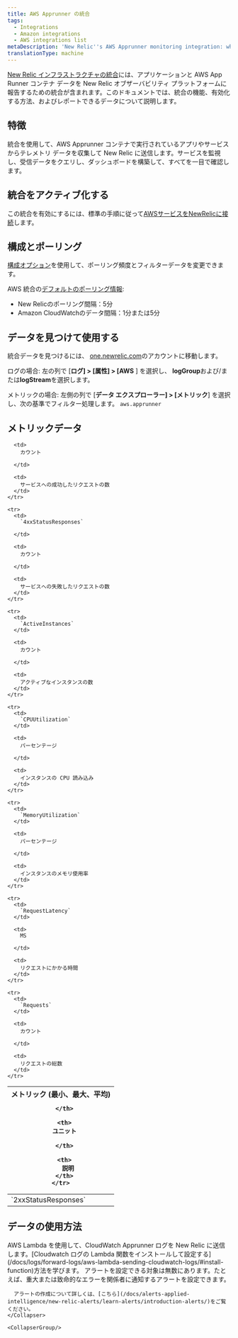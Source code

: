 ```yaml
---
title: AWS Apprunner の統合
tags:
  - Integrations
  - Amazon integrations
  - AWS integrations list
metaDescription: 'New Relic''s AWS Apprunner monitoring integration: what data it reports, and how to enable it.'
translationType: machine
---
```


[New Relic インフラストラクチャの統合](/docs/infrastructure/integrations-getting-started/getting-started/introduction-infrastructure-integrations)には、アプリケーションと AWS App Runner コンテナ データを New Relic オブザーバビリティ プラットフォームに報告するための統合が含まれます。このドキュメントでは、統合の機能、有効化する方法、およびレポートできるデータについて説明します。

## 特徴

統合を使用して、AWS Apprunner コンテナで実行されているアプリやサービスからテレメトリ データを収集して New Relic に送信します。サービスを監視し、受信データをクエリし、ダッシュボードを構築して、すべてを一目で確認します。

## 統合をアクティブ化する

この統合を有効にするには、標準の手順に従って[AWSサービスをNewRelicに接続](/docs/infrastructure/infrastructure-integrations/getting-started/connect-aws-integrations-infrastructure)します。

## 構成とポーリング

[構成オプション](/docs/integrations/new-relic-integrations/getting-started/configure-polling-frequency-data-collection-cloud-integrations)を使用して、ポーリング頻度とフィルターデータを変更できます。

AWS 統合の[デフォルトのポーリング情報](/docs/infrastructure/amazon-integrations/aws-integrations-list/aws-polling-intervals-infrastructure-integrations):

* New Relicのポーリング間隔：5分
* Amazon CloudWatchのデータ間隔：1分または5分

## データを見つけて使用する

統合データを見つけるには、 [one.newrelic.com](one.newrelic.com)のアカウントに移動します。

ログの場合: 左の列で \[**ログ] > \[属性] > \[AWS** ] を選択し、 **logGroup**および/または**logStream**を選択します。

メトリックの場合: 左側の列で \[**データ エクスプローラー] > \[メトリック**] を選択し、次の基準でフィルター処理します。 `aws.apprunner`

## メトリックデータ

<table>
  <thead>
    <tr>
      <th style={{ width: "200px" }}>
        メトリック (最小、最大、平均)  

      </th>

      <th>
        ユニット  

      </th>

      <th>
        説明
      </th>
    </tr>
  </thead>

  <tbody>
    <tr>
      <td>
        `2xxStatusResponses`
      </td>

      <td>
        カウント  

      </td>

      <td>
        サービスへの成功したリクエストの数
      </td>
    </tr>

    <tr>
      <td>
        `4xxStatusResponses`  

      </td>

      <td>
        カウント  

      </td>

      <td>
        サービスへの失敗したリクエストの数
      </td>
    </tr>

    <tr>
      <td>
        `ActiveInstances`
      </td>

      <td>
        カウント  

      </td>

      <td>
        アクティブなインスタンスの数
      </td>
    </tr>

    <tr>
      <td>
        `CPUUtilization`
      </td>

      <td>
        パーセンテージ  

      </td>

      <td>
        インスタンスの CPU 読み込み
      </td>
    </tr>

    <tr>
      <td>
        `MemoryUtilization`
      </td>

      <td>
        パーセンテージ  

      </td>

      <td>
        インスタンスのメモリ使用率
      </td>
    </tr>

    <tr>
      <td>
        `RequestLatency`
      </td>

      <td>
        MS  

      </td>

      <td>
        リクエストにかかる時間
      </td>
    </tr>

    <tr>
      <td>
        `Requests`
      </td>

      <td>
        カウント  

      </td>

      <td>
        リクエストの総数
      </td>
    </tr>
  </tbody>
</table>

## データの使用方法

<CollapserGroup>
  <Collapser
    className="freq-link"
    id="logs"
    title="アクセスログ"
  >
    AWS Lambda を使用して、CloudWatch Apprunner ログを New Relic に送信します。[Cloudwatch ログの Lambda 関数をインストールして設定する](/docs/logs/forward-logs/aws-lambda-sending-cloudwatch-logs/#install-function)方法を学びます。
  </Collapser>

  <CollapserGroup>
    <Collapser
      className="freq-link"
      id="alerts"
      title="アラートの作成"
    >
      アラートを設定できる対象は無数にあります。たとえば、重大または致命的なエラーを関係者に通知するアラートを設定できます。

      アラートの作成について詳しくは、[こちら](/docs/alerts-applied-intelligence/new-relic-alerts/learn-alerts/introduction-alerts/)をご覧ください。
    </Collapser>

    <CollapserGroup/>
  </CollapserGroup>
</CollapserGroup>